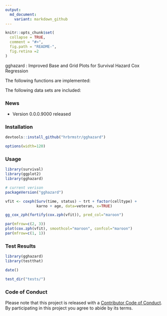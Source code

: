 ```yaml
---
output:
  md_document:
    variant: markdown_github
---
```


<!-- README.md is generated from README.Rmd. Please edit that file -->

```r
knitr::opts_chunk$set(
  collapse = TRUE,
  comment = "#>",
  fig.path = "README-",
  fig.retina =2 
)
```

gghazard : Improved Base and Grid Plots for Survival Hazard Cox Regression

The following functions are implemented:

The following data sets are included:

### News

- Version 0.0.0.9000 released

### Installation

```r
devtools::install_github("hrbrmstr/gghazard")
```

```r
options(width=120)
```

### Usage

```r
library(survival)
library(ggplot2)
library(gghazard)

# current verison
packageVersion("gghazard")

vfit <- coxph(Surv(time, status) ~ trt + factor(celltype) +
              karno + age, data=veteran, x=TRUE)
```

```r
gg_cox_zph(fortify(cox.zph(vfit)), pred_col="maroon")
```

```r
par(mfrow=c(2, 3))
plot(cox.zph(vfit), smoothcol="maroon", confcol="maroon")
par(mfrow=c(1, 1))
```

### Test Results

```r
library(gghazard)
library(testthat)

date()

test_dir("tests/")
```

### Code of Conduct

Please note that this project is released with a [Contributor Code of Conduct](CONDUCT.md). 
By participating in this project you agree to abide by its terms.
